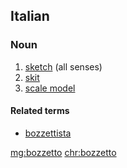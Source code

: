 ==Italian==

===Noun===
{{it-noun|m|bozzetti}}

# [[sketch]] (all senses)
# [[skit]]
# [[scale model]]

====Related terms====
* [[bozzettista]]

[[mg:bozzetto]]
[[chr:bozzetto]]